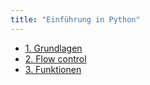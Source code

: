```yaml
---
title: "Einführung in Python"
---
```


- [1. Grundlagen](01-grundlagen.qmd)
- [2. Flow control](02-flow-control.qmd)
- [3. Funktionen](03-Funktionen.qmd)
